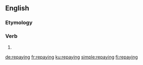 ==English==

===Etymology===
{{confix|re|pay|ing|lang=en}}

===Verb===
{{head|en|present participle}}

# {{present participle of|repay|lang=en|nocat=1}}

[[de:repaying]]
[[fr:repaying]]
[[ku:repaying]]
[[simple:repaying]]
[[fi:repaying]]